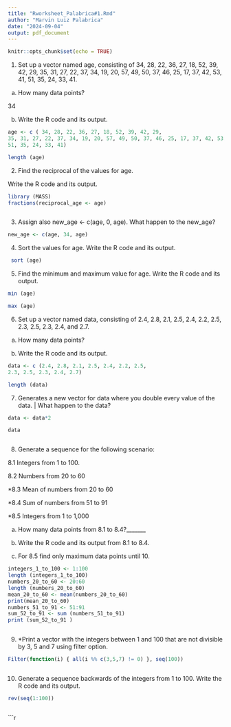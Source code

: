 ```yaml
---
title: "Rworksheet_Palabrica#1.Rmd"
author: "Marvin Luiz Palabrica"
date: "2024-09-04"
output: pdf_document
---
```


```r
knitr::opts_chunk$set(echo = TRUE)
```
1. Set up a vector named age, consisting of 34, 28, 22, 36, 27, 18, 52, 39, 42, 29,
35, 31, 27, 22, 37, 34, 19, 20, 57, 49, 50, 37, 46, 25, 17, 37, 42, 53, 41,
51, 35, 24, 33, 41.
a. How many data points?

34

b. Write the R code and its output.
```r

age <- c ( 34, 28, 22, 36, 27, 18, 52, 39, 42, 29,
35, 31, 27, 22, 37, 34, 19, 20, 57, 49, 50, 37, 46, 25, 17, 37, 42, 53, 41,
51, 35, 24, 33, 41)

length (age)
```
2. Find the reciprocal of the values for age.

Write the R code and its output.
```r
library (MASS)
fractions(reciprocal_age <- age)



```
3. Assign also new_age <- c(age, 0, age).
What happen to the new_age?
```r
new_age <- c(age, 34, age)

```

4. Sort the values for age.
Write the R code and its output.
```r
 sort (age)

```
5. Find the minimum and maximum value for age.
Write the R code and its output.
```r
min (age)

max (age)
```
6. Set up a vector named data, consisting of 2.4, 2.8, 2.1, 2.5, 2.4, 2.2, 2.5,
2.3, 2.5, 2.3, 2.4, and 2.7. 
a. How many data points?

b. Write the R code and its output.

```r
data <- c (2.4, 2.8, 2.1, 2.5, 2.4, 2.2, 2.5,
2.3, 2.5, 2.3, 2.4, 2.7)

length (data)
```
7. Generates a new vector for data where you double every value of the data. | What
happen to the data?
```r
data <- data*2

data
```
```r

```
8. Generate a sequence for the following scenario:

8.1 Integers from 1 to 100.

8.2 Numbers from 20 to 60

*8.3 Mean of numbers from 20 to 60

*8.4 Sum of numbers from 51 to 91

*8.5 Integers from 1 to 1,000

a. How many data points from 8.1 to 8.4?_______

b. Write the R code and its output from 8.1 to 8.4.

c. For 8.5 find only maximum data points until 10.

```r
integers_1_to_100 <- 1:100
length (integers_1_to_100)
numbers_20_to_60 <- 20:60
length (numbers_20_to_60)
mean_20_to_60 <- mean(numbers_20_to_60)
print(mean_20_to_60)
numbers_51_to_91 <- 51:91
sum_52_to_91 <- sum (numbers_51_to_91)
print (sum_52_to_91 )
```
```r

```
9. *Print a vector with the integers between 1 and 100 that are not divisible by 3, 5 and
7 using filter option.
```r
Filter(function(i) { all(i %% c(3,5,7) != 0) }, seq(100))
```
```r

```
10. Generate a sequence backwards of the integers from 1 to 100.
Write the R code and its output.

```r
rev(seq(1:100))
```
```r

```

```r
